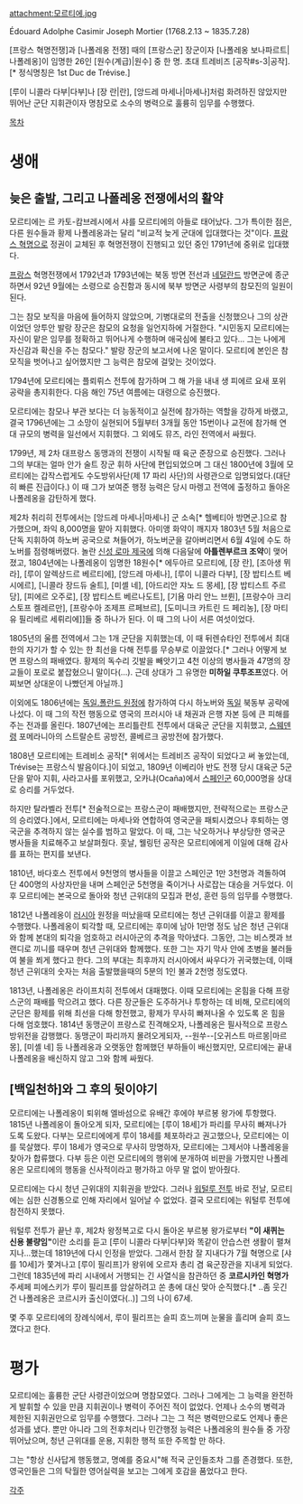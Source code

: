 attachment:모르티에.jpg

Édouard Adolphe Casimir Joseph Mortier (1768.2.13 ~ 1835.7.28)

[프랑스 혁명전쟁]과 [나폴레옹 전쟁] 때의 [프랑스군] 장군이자 [나폴레옹 보나파르트|나폴레옹]이 임명한 26인 [원수(계급)|원수] 중 한 명. 초대 트레비즈 [공작#s-3|공작].[* 정식명칭은 1st Duc de Trévise.]

[루이 니콜라 다부|다부]나 [장 란|란], [앙드레 마세나|마세나]처럼 화려하진 않았지만 뛰어난 군단 지휘관이자 명참모로 소수의 병력으로 훌륭히 임무를 수행했다. 

[[목차]]
= 생애 =
== 늦은 출발, 그리고 나폴레옹 전쟁에서의 활약 ==
모르티에는 르 카토-캄브레시에서 샤를 모르티에의 아들로 태어났다. 그가 특이한 점은, 다른 원수들과 황제 나폴레옹과는 달리 "비교적 늦게 군대에 입대했다는 것"이다. [[프랑스 혁명]]으로 정권이 교체된 후 혁명전쟁이 진행되고 있던 중인 1791년에 중위로 입대했다.

[[프랑스]] 혁명전쟁에서 1792년과 1793년에는 북동 방면 전선과 [[네덜란드]] 방면군에 종군하면서 92년 9월에는 소령으로 승진함과 동시에 북부 방면군 사령부의 참모진의 일원이 된다.

그는 참모 보직을 마음에 들어하지 않았으며, 기병대로의 전출을 신청했으나 그의 상관이었던 앙투안 발랑 장군은 참모의 요청을 일언지하에 거절한다. "시민동지 모르티에는 자신이 맡은 임무를 정확하고 뛰어나게 수행하며 애국심에 불타고 있다... 그는 나에게 자신감과 확신을 주는 참모다." 발랑 장군의 보고서에 나온 말이다. 모르티에 본인은 참모직을 벗어나고 싶어했지만 그 능력은 참모에 걸맞는 것이었다.

1794년에 모르티에는 플뢰뤼스 전투에 참가하며 그 해 가을 내내 생 피에르 요새 포위 공략을 총지휘한다. 다음 해인 75년 여름에는 대령으로 승진했다.

모르티에는 참모나 부관 보다는 더 능동적이고 실전에 참가하는 역할을 강하게 바랬고, 결국 1796년에는 그 소망이 실현되어 5월부터 3개월 동안 15번이나 교전에 참가해 연대 규모의 병력을 일선에서 지휘했다. 그 외에도 뮤즈, 라인 전역에서 싸웠다.

1799년, 제 2차 대프랑스 동맹과의 전쟁이 시작될 때 육군 준장으로 승진했다. 그러나 그의 부대는 얼마 안가 술트 장군 휘하 사단에 편입되었으며 그 대신 1800년에 3월에 모르티에는 갑작스럽게도 수도방위사단(제 17 파리 사단)의 사령관으로 임명되었다.(대단히 빠른 진급이다.) 이 때 그가 보여준 행정 능력은 당시 마렝고 전역에 출정하고 돌아온 나폴레옹을 감탄하게 했다.

제2차 취리히 전투에서는 [앙드레 마세나|마세나] 군 소속[* 헬베티아 방면군.]으로 참가했으며, 좌익 8,000명을 맡아 지휘했다. 아미앵 화약이 깨지자 1803년 5월 처음으로 단독 지휘하여 하노버 공국으로 쳐들어가, 하노버군을 갈아버리면서 6월 4일에 수도 하노버를 점령해버렸다. 놀란 [[신성 로마 제국]]에 의해 다음달에 '''아틀렌부르크 조약'''이 맺어졌고, 1804년에는 나폴레옹이 임명한 18원수[* 에두아르 모르티에, [장 란], [조아생 뮈라], [루이 알렉상드르 베르티에], [앙드레 마세나], [루이 니콜라 다부], [장 밥티스트 베시에르], [니콜라 장드듀 술트], [미셸 네], [아드리안 쟈노 드 몽세], [장 밥티스트 주르당], [피에르 오주로], [장 밥티스트 베르나도트], [기욤 마리 안느 브륀], [프랑수아 크리스토프 켈레르만], [프랑수아 조제프 르페브르], [도미니크 카트린 드 페리농], [장 마티유 필리베르 세뤼리에]]들 중 하나가 된다. 이 때 그의 나이 서른 여섯이었다.

1805년의 울름 전역에서 그는 1개 군단을 지휘했는데, 이 때 뒤렌슈타인 전투에서 최대한의 자기가 할 수 있는 한 최선을 다해 전투를 무승부로 이끌었다.[* 그러나 어떻게 보면 프랑스의 패배였다. 황제의 독수리 깃발을 빼앗기고 4천 이상의 병사들과 47명의 장교들이 포로로 붙잡혔으니 말이다(…). 근데 상대가 그 유명한 '''미하일 쿠투조프'''였다. 어찌보면 상대운이 나빴던게 아닐까.] 

이외에도 1806년에는 [[독일.폴란드 원정]]에 참가하여 다시 하노버와 [[독일]] 북동부 공략에 나섰다. 이 때 그의 작전 행동으로 영국의 프러시아 내 채권과 은행 자본 등에 큰 피해를 주는 전과를 올린다. 1807년에는 프리틀란트 전투에서 대육군 군단을 지휘했고, [[스웨덴]]령 포메라니아의 스트랄순트 공방전, 콜베르크 공방전에 참가했다.

1808년 모르티에는 트레비소 공작[* 위에서는 트레비즈 공작이 되었다고 써 놓았는데, Trévise는 프랑스식 발음이다.]이 되었고, 1809년 이베리아 반도 전쟁 당시 대육군 5군단을 맡아 지휘, 사라고사를 포위했고, 오카냐(Ocaña)에서 [[스페인]]군 60,000명을 상대로 승리를 거두었다. 

하지만 탈라벨라 전투[* 전술적으로는 프랑스군이 패배했지만, 전략적으로는 프랑스군의 승리였다.]에서, 모르티에는 마세나와 연합하여 영국군을 패퇴시켰으나 후퇴하는 영국군을 추격하지 않는 실수를 범하고 말았다. 이 때, 그는 낙오하거나 부상당한 영국군 병사들을 치료해주고 보살펴줬다. 훗날, 웰링턴 공작은 모르티에에게 이일에 대해 감사를 표하는 편지를 보낸다.

1810년, 바다호스 전투에서 9천명의 병사들을 이끌고 스페인군 1만 3천명과 격돌하여 단 400명의 사상자만을 내며 스페인군 5천명을 죽이거나 사로잡는 대승을 거두었다. 이후 모르티에는 본국으로 돌아와 청년 근위대의 모집과 편성, 훈련 등의 임무를 수행했다.

1812년 나폴레옹이 [[러시아]] 원정을 떠났을때 모르티에는 청년 근위대를 이끌고 황제를 수행했다. 나폴레옹이 퇴각할 때, 모르티에는 후미에 남아 1만명 정도 남은 청년 근위대와 함께 본대의 퇴각을 엄호하고 러시아군의 추격을 막아냈다. 그동안, 그는 비스켓과 브랜디로 끼니를 때우며 청년 근위대와 함께했다. 또한 그는 자기 막사 안에 초병을 불러들여 불을 쬐게 했다고 한다. 그의 부대는 최후까지 러시아에서 싸우다가 귀국했는데, 이때 청년 근위대의 숫자는 처음 출발했을때의 5분의 1인 불과 2천명 정도였다.

1813년, 나폴레옹은 라이프치히 전투에서 대패했다. 이때 모르티에는 온힘을 다해 프랑스군의 패배를 막으려고 했다. 다른 장군들은 도주하거나 투항하는 데 비해, 모르티에의 군단은 황제를 위해 최선을 다해 항전했고, 황제가 무사히 빠져나올 수 있도록 온 힘을 다해 엄호했다. 1814년 동맹군이 프랑스로 진격해오자, 나폴레옹은 필사적으로 프랑스 방위전을 감행했다. 동맹군이 파리까지 몰려오게되자, --원쑤--[오귀스트 마르몽|마르몽], [미셸 네] 등 나폴레옹과 오랫동안 함께했던 부하들이 배신했지만, 모르티에는 끝내 나폴레옹을 배신하지 않고 그와 함께 싸웠다.

== [백일천하]와 그 후의 뒷이야기 ==
모르티에는 나폴레옹이 퇴위해 엘바섬으로 유배간 후에야 부르봉 왕가에 투항했다. 1815년 나폴레옹이 돌아오게 되자, 모르티에는 [루이 18세]가 파리를 무사히 빠져나가도록 도왔다. 다부는 모르티에에게 루이 18세를 체포하라고 권고했으나, 모르티에는 이를 묵살했다. 루이 18세가 영국으로 무사히 망명하자, 모르티에는 그제서야 나폴레옹을 찾아가 합류했다. 다부 등은 이런 모르티에의 행위에 분개하여 비판을 가했지만 나폴레옹은 모르티에의 행동을 신사적이라고 평가하고 아무 말 없이 받아줬다.

모르티에는 다시 청년 근위대의 지휘권을 받았다. 그러나 [[워털루 전투]] 바로 전날, 모르티에는 심한 신경통으로 인해 자리에서 일어날 수 없었다. 결국 모르티에는 워털루 전투에 참전하지 못했다.

워털루 전투가 끝난 후, 제2차 왕정복고로 다시 돌아온 부르봉 왕가로부터 '''"이 새퀴는 신용 불량임"'''이란 소리를 듣고 [루이 니콜라 다부|다부]와 똑같이 안습스런 생활이 펼쳐지나...했는데 1819년에 다시 인정을 받았다. 그래서 한참 잘 지내다가 7월 혁명으로 [샤를 10세]가 쫓겨나고 [루이 필리프]가 왕위에 오르자 총리 겸 육군장관을 지내게 되었다. 그런데 1835년에 파리 시내에서 거행되는 긴 사열식을 참관하던 중 '''코르시카인 혁명가''' 주세페 피에스키가 루이 필리프를 암살하려고 쏜 총에 대신 맞아 순직했다.[* ..좀 웃긴건 나폴레옹은 코르시카 출신이였다(..)] 그의 나이 67세.

몇 주후 모르티에의 장례식에서, 루이 필리프는 슬피 흐느끼며 눈물을 흘리며 슬피 흐느꼈다고 한다.

= 평가 =
모르티에는 훌륭한 군단 사령관이었으며 명참모였다. 그러나 그에게는 그 능력을 완전하게 발휘할 수 있을 만큼 지휘권이나 병력이 주어진 적이 없었다. 언제나 소수의 병력과 제한된 지휘권만으로 임무를 수행했다. 그러나 그는 그 적은 병력만으로도 언제나 좋은 성과를 냈다. 뿐만 아니라 그의 전후처리나 민간행정 능력은 나폴레옹의 원수들 중 가장 뛰어났으며, 청년 근위대를 운용, 지휘한 행적 또한 주목할 만 하다. 

그는 "항상 신사답게 행동했고, 명예를 중요시"해 적국 군인들조차 그를 존경했다. 또한, 영국인들은 그의 탁월한 영어실력을 보고는 그에게 호감을 품었다고 한다.

[[각주]]
